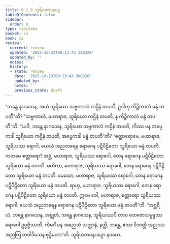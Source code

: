 ```yaml
---
title: 6.2.9 သူရိယတပနပဉှ
tableOfContents: false
sidebar:
  order: 9
type: tipitaka
basket: su
book: mi
review:
  current: review
  updated: '2025-10-23T09:13:43.388328'
  updated_by: ''
  notes: ''
  history:
  - state: review
    date: '2025-10-23T09:13:43.388328'
    updated_by: ''
    notes: ''
    previous_state: draft
---
```



<ReviewStatus review={frontmatter.review} showDetails={true} />

<HypothesisAnnotation frontmatter={frontmatter} />

<DynamicBreadcrumb />

<Division number="188" book="mi" e="ch" v="28">

<Paragraph number="1202" book="mi">
“ဘန္တေ နာဂသေန, အယံ သူရိယော သဗ္ဗကာလံ ကဌိနံ တပတိ, ဥဒါဟု ကိဉ္စိကာလံ မန္ဒံ တပတီ”တိ? “သဗ္ဗကာလံ, မဟာရာဇ, သူရိယော ကဌိနံ တပတိ, န ကိဉ္စိကာလံ မန္ဒံ တပတီ”တိ. “ယဒိ, ဘန္တေ နာဂသေန, သူရိယော သဗ္ဗကာလံ ကဌိနံ တပတိ, ကိဿ ပန အပ္ပေကဒါ သူရိယော ကဌိနံ တပတိ, အပ္ပေကဒါ မန္ဒံ တပတီ”တိ? “စတ္တာရောမေ, မဟာရာဇ, သူရိယဿ ရောဂါ, ယေသံ အညတရေန ရောဂေန ပဋိပီဠိတော သူရိယော မန္ဒံ တပတိ. ကတမေ စတ္တာရော? အဗ္ဘံ, မဟာရာဇ, သူရိယဿ ရောဂေါ, တေန ရောဂေန ပဋိပီဠိတော သူရိယော မန္ဒံ တပတိ. မဟိကာ, မဟာရာဇ, သူရိယဿ ရောဂေါ, တေန ရောဂေန ပဋိပီဠိတော သူရိယော မန္ဒံ တပတိ. မေဃော, မဟာရာဇ, သူရိယဿ ရောဂေါ, တေန ရောဂေန ပဋိပီဠိတော သူရိယော မန္ဒံ တပတိ. ရာဟု, မဟာရာဇ, သူရိယဿ ရောဂေါ, တေန ရောဂေန ပဋိပီဠိတော သူရိယော မန္ဒံ တပတိ. ဣမေ ခေါ, မဟာရာဇ, စတ္တာရော သူရိယဿ ရောဂါ, ယေသံ အညတရေန ရောဂေန ပဋိပီဠိတော သူရိယော မန္ဒံ တပတီ”တိ. “အစ္ဆရိယံ, ဘန္တေ နာဂသေန, အဗ္ဘုတံ, ဘန္တေ နာဂသေန, သူရိယဿပိ တာဝ တေဇောသမ္ပန္နဿ ရောဂေါ ဥပ္ပဇ္ဇိဿတိ, ကိမင်္ဂံ ပန အညေသံ သတ္တာနံ, နတ္ထိ, ဘန္တေ, ဧသာ ဝိဘတ္တိ အညဿ အညတြ တဝါဒိသေန ဗုဒ္ဓိမတာ”တိ.

</Paragraph>
</Division>

<Paragraph number="1203" type="center" book="mi">
သူရိယတပနပဉှော နဝမော.
</Paragraph>